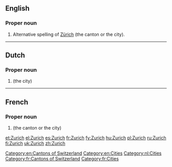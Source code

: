 ==English==
{{wikipedia}}

===Proper noun===
{{en-proper noun}}

# Alternative spelling of [[Zürich]] (the canton or the city).

[[Category:en:Cantons of Switzerland]]
[[Category:en:Cities]]

----

==Dutch==

===Proper noun===
{{infl|nl|proper noun}}

# {{l|en|Zurich}} (the city)

[[Category:nl:Cities]]

----

==French==

===Proper noun===
{{fr-proper noun}}

# {{l|en|Zurich}} (the canton or the city)

[[Category:fr:Cantons of Switzerland]]
[[Category:fr:Cities]]

[[et:Zurich]]
[[el:Zurich]]
[[es:Zurich]]
[[fr:Zurich]]
[[fy:Zurich]]
[[hu:Zurich]]
[[pl:Zurich]]
[[ru:Zurich]]
[[fi:Zurich]]
[[uk:Zurich]]
[[zh:Zurich]]